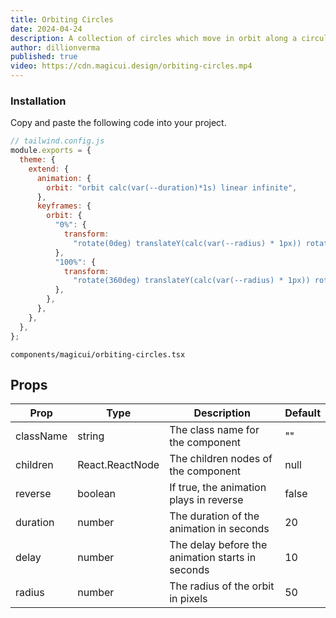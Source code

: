```yaml
---
title: Orbiting Circles
date: 2024-04-24
description: A collection of circles which move in orbit along a circular path
author: dillionverma
published: true
video: https://cdn.magicui.design/orbiting-circles.mp4
---
```


<ComponentPreview name="orbiting-circles-demo" />

<Steps>

### Installation

Copy and paste the following code into your project.

```js
// tailwind.config.js
module.exports = {
  theme: {
    extend: {
      animation: {
        orbit: "orbit calc(var(--duration)*1s) linear infinite",
      },
      keyframes: {
        orbit: {
          "0%": {
            transform:
              "rotate(0deg) translateY(calc(var(--radius) * 1px)) rotate(0deg)",
          },
          "100%": {
            transform:
              "rotate(360deg) translateY(calc(var(--radius) * 1px)) rotate(-360deg)",
          },
        },
      },
    },
  },
};
```

```text
components/magicui/orbiting-circles.tsx
```

<ComponentSource name="orbiting-circles" />

</Steps>

## Props

| Prop      | Type            | Description                                      | Default |
| --------- | --------------- | ------------------------------------------------ | ------- |
| className | string          | The class name for the component                 | ""      |
| children  | React.ReactNode | The children nodes of the component              | null    |
| reverse   | boolean         | If true, the animation plays in reverse          | false   |
| duration  | number          | The duration of the animation in seconds         | 20      |
| delay     | number          | The delay before the animation starts in seconds | 10      |
| radius    | number          | The radius of the orbit in pixels                | 50      |
